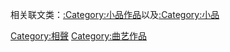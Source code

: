 相关联文类：[[:Category:小品作品|:Category:小品作品]]以及[[:Category:小品|:Category:小品]]
[[Category:相聲|Category:相聲]]
[[Category:曲艺作品|Category:曲艺作品]]